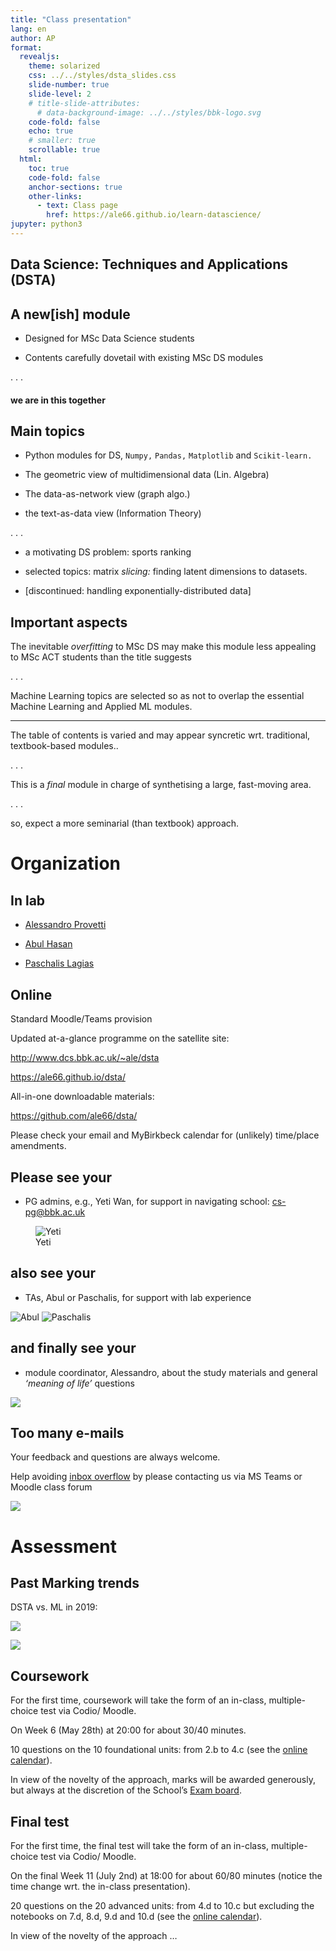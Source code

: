```yaml
---
title: "Class presentation"
lang: en
author: AP 
format:
  revealjs: 
    theme: solarized
    css: ../../styles/dsta_slides.css
    slide-number: true
    slide-level: 2
    # title-slide-attributes:
      # data-background-image: ../../styles/bbk-logo.svg
    code-fold: false
    echo: true
    # smaller: true
    scrollable: true
  html:
    toc: true
    code-fold: false
    anchor-sections: true
    other-links:
      - text: Class page
        href: https://ale66.github.io/learn-datascience/
jupyter: python3
---
```


## Data Science: Techniques and Applications (DSTA)

## A new[ish] module

* Designed for MSc Data Science students

* Contents carefully dovetail with existing MSc DS modules

. . .  

#### we are in this together

<!--------------------------------------------------->
## Main topics

* Python modules for DS, `Numpy,` `Pandas,` `Matplotlib` and `Scikit-learn.`

* The geometric view of multidimensional data (Lin. Algebra)

* The data-as-network view (graph algo.)

* the text-as-data view (Information Theory)

. . .

* a motivating DS problem: sports ranking
  
* selected topics: matrix *slicing:* finding latent dimensions to datasets.  
  
* [discontinued: handling exponentially-distributed data]

<!--------------------------------------------------->
## Important aspects

The inevitable *overfitting* to MSc DS may make this module less appealing to MSc ACT students than the title suggests

. . .

Machine Learning topics are selected so as not to overlap the essential Machine Learning and Applied ML modules.

-----

The table of contents is varied and may appear syncretic wrt. traditional, textbook-based modules..  

. . .

This is a *final* module in charge of synthetising a large, fast-moving area.

. . .

so, expect a more seminarial (than textbook) approach.

<!--------------------------------------------------->
# Organization

## In lab

* [Alessandro Provetti](https://www.bbk.ac.uk/our-staff/profile/8920719/alessandro-provetti)

* [Abul Hasan](https://www.linkedin.com/in/abul-hasan-a2682b92/)

* [Paschalis Lagias](https://www.linkedin.com/in/paschalis-lagias-ab888057)

<!-- [Alberto Matuozzo](https://www.linkedin.com/in/alberto-matuozzo-2a504a8/) -->

## Online

Standard Moodle/Teams provision

Updated at-a-glance programme on the satellite site:

[http://www.dcs.bbk.ac.uk/~ale/dsta](http://www.dcs.bbk.ac.uk/~ale/dsta/)

[https://ale66.github.io/dsta/](https://ale66.github.io/dsta/)

All-in-one downloadable materials:

[https://github.com/ale66/dsta/](https://github.com/ale66/dsta/)

Please check your email and MyBirkbeck calendar for (unlikely) time/place amendments.

<!---------------------------------------------------------------->
## Please see your

* PG admins, e.g., Yeti Wan, for support in navigating school: [cs-pg@bbk.ac.uk]()

![Yeti](./imgs/yeti.png)

## also see your

* TAs, Abul or Paschalis, for support with lab experience
  
![Abul](./imgs/abul.png) ![Paschalis](./imgs/paschalis.png)

## and finally see your

* module coordinator, Alessandro, about the study materials and general *'meaning of life'* questions
  
![](./imgs/ale-caffe-lerici.png)

<!----------------------------------------------------------------->
## Too many e-mails

Your feedback and questions are always welcome.

Help avoiding [inbox overflow](https://www.theguardian.com/technology/shortcuts/2019/jan/14/inbox-infinity-is-ignoring-all-your-emails-the-secret-to-a-happy-2019) by please contacting us via MS Teams or Moodle class forum

![](./imgs/lotsofemails.png)

<!--------------------------------------------------->
# Assessment

## Past Marking trends

DSTA vs. ML in 2019:

![](./imgs/dsta-feedback.png)

![](./imgs/ml-feedback.png)

## Coursework

For the first time, coursework will take the form of an in-class, multiple-choice test via Codio/ Moodle.

On Week 6 (May 28th) at 20:00 for about 30/40 minutes.

10 questions on the 10 foundational units: from 2.b to 4.c (see the [online calendar](https://github.com/ale66/dsta)).

In view of the novelty of the approach, marks will be awarded generously, but always at the discretion of the School's [Exam board](https://en.wikipedia.org/wiki/The_Spanish_Inquisition_(Monty_Python)).

<!-- ----------------------------------------------- -->
## Final test

For the first time, the final test will take the form of an in-class, multiple-choice test via Codio/ Moodle.

On the final Week 11 (July 2nd) at 18:00 for about 60/80 minutes (notice the time change wrt. the in-class presentation).

20 questions on the 20 advanced units: from 4.d to 10.c but excluding the notebooks on 7.d, 8.d, 9.d and 10.d (see the [online calendar](https://github.com/ale66/dsta)).

In view of the novelty of the approach ...
